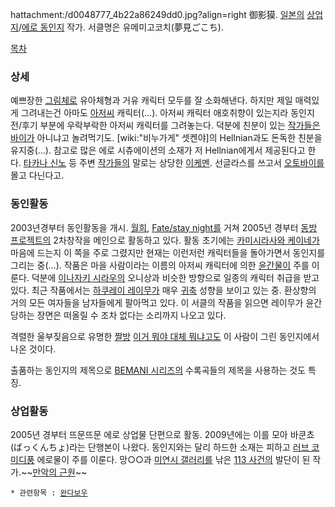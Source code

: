 hattachment:/d0048777_4b22a86249dd0.jpg?align=right 御影獏. [[일본]]의 [[상업지]]/[[에로 동인지]] 작가. 서클명은 유메미고코치(夢見ごこち).



[[목차]]
=== 상세 ===
예쁘장한 [[그림체]]로 유아체형과 거유 캐릭터 모두를 잘 소화해낸다. 하지만 제일 매력있게 그려내는건 아마도 [[아저씨]] 캐릭터(…). 아저씨 캐릭터 애호취향이 있는지라 동인지 전/후기 부분에 우락부락한 아저씨 캐릭터를 그려놓는다. 덕분에 친분이 있는 [[작가]]들은 [[바이]]가 아니냐고 놀려먹기도.
[wiki:"비누가게" 셋켄야]의 Hellnian과도 돈독한 친분을 유지중(…). 참고로 많은 에로 시츄에이션의 소재가 저 Hellnian에게서 제공된다고 한다.
[[타카나 신노]] 등 주변 [[작가]]들의 말로는 상당한 [[이케멘]]. 선글라스를 쓰고서 [[오토바이]]를 몰고 다닌다고.

=== 동인활동 ===
2003년경부터 동인활동을 개시. [[월희]], [[Fate/stay night]]를 거쳐 2005년 경부터 [[동방 프로젝트]]의 2차창작을 메인으로 활동하고 있다. 활동 초기에는 [[카미시라사와 케이네]]가 마음에 드는지 이 쪽을 주로 그렸지만 현재는 이런저런 캐릭터들을 돌아가면서 동인지를 그리는 중(…).
작품은 마을 사람이라는 이름의 아저씨 캐릭터에 의한 [[윤간]]물이 주를 이룬다. 덕분에 [[이나자키 시라우]]의 오니상과 비슷한 방향으로 일종의 캐릭터 취급을 받고있다. 최근 작품에서는 [[하쿠레이 레이무]]가 매우 [[귀축]] 성향을 보이고 있는 중. 환상향의 거의 모든 여자들을 남자들에게 팔아먹고 있다. 이 서클의 작품을 읽으면 레이무가 윤간당하는 장면은 떠올릴 수 조차 없다는 소리까지 나오고 있다. 

격렬한 울부짖음으로 유명한 [[짤방]] [[이거 뭐야 대체 뭐냐고]]도 이 사람이 그린 동인지에서 나온 것이다.

출품하는 동인지의 제목으로 [[BEMANI 시리즈]]의 수록곡들의 제목을 사용하는 것도 특징.

=== 상업활동 ===
2005년 경부터 뜨문뜨문 에로 상업물 단편으로 활동. 2009년에는 이를 모아 바쿤쵸(ばっくんちょ)라는 단행본이 나왔다. 동인지와는 달리 하드한 소재는 피하고 [[러브 코미디]]풍 에로물이 주를 이룬다.
망○○과 [[미연시 갤러리]]를 낚은 [[113 사건]]의 발단이 된 작가.~~[[만악의 근원]]~~

 * 관련항목 : [[완다보우]]
